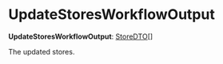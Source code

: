 
# UpdateStoresWorkflowOutput

 **UpdateStoresWorkflowOutput**: [StoreDTO](../../../store/interfaces/store.StoreDTO/page.mdx)[]

The updated stores.
